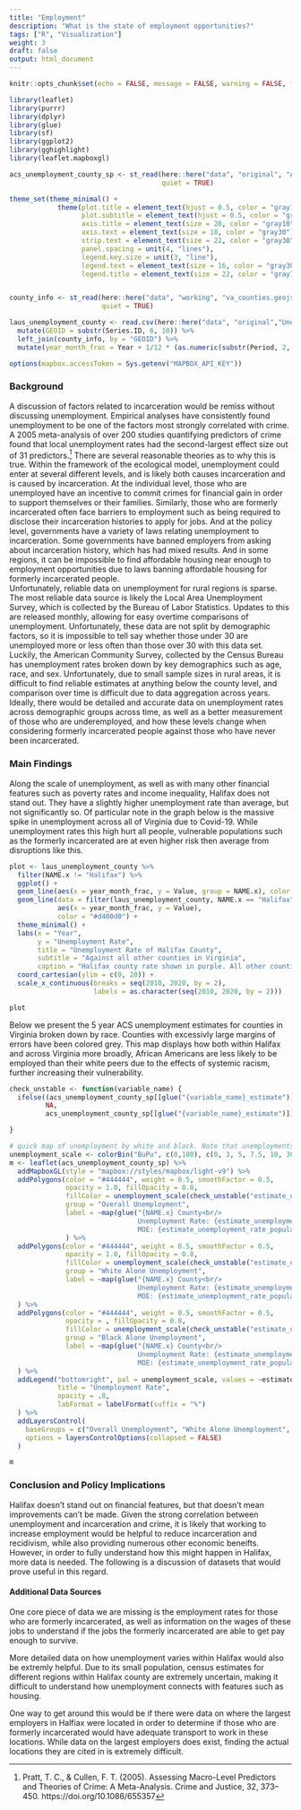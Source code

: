 ```yaml
---
title: "Employment"
description: "What is the state of employment opportunities?"
tags: ["R", "Visualization"]
weight: 3
draft: false
output: html_document
---
```


```r
knitr::opts_chunk$set(echo = FALSE, message = FALSE, warning = FALSE, fig.width = 15, fig.height = 10)
```

```r
library(leaflet)
library(purrr)
library(dplyr)
library(glue)
library(sf)
library(ggplot2)
library(gghighlight)
library(leaflet.mapboxgl)

acs_unemployment_county_sp <- st_read(here::here("data", "original", "ACS", "acs_unemployment_county.geojson"),
                                      quiet = TRUE)

theme_set(theme_minimal() +
            theme(plot.title = element_text(hjust = 0.5, color = "gray10", size = 24),
                  plot.subtitle = element_text(hjust = 0.5, color = "gray30", face = "italic", size = 20),
                  axis.title = element_text(size = 20, color = "gray10"),
                  axis.text = element_text(size = 18, color = "gray30"),
                  strip.text = element_text(size = 22, color = "gray30"),
                  panel.spacing = unit(4, "lines"),
                  legend.key.size = unit(3, "line"),
                  legend.text = element_text(size = 16, color = "gray30"),
                  legend.title = element_text(size = 22, color = "gray10")))


county_info <- st_read(here::here("data", "working", "va_counties.geojson"),
                       quiet = TRUE)

laus_unemployment_county <- read.csv(here::here("data", "original","Unemployment", "laus_unemployment_county.csv")) %>%
  mutate(GEOID = substr(Series.ID, 6, 10)) %>%
  left_join(county_info, by = "GEOID") %>%
  mutate(year_month_frac = Year + 1/12 * (as.numeric(substr(Period, 2, 3)) - 1))

options(mapbox.accessToken = Sys.getenv("MAPBOX_API_KEY"))
```



### Background

A discussion of factors related to incarceration would be remiss without discussing unemployment. Empirical analyses have consistently found unemployment to be one of the factors most strongly correlated with crime. A 2005 meta-analysis of over 200 studies quantifying predictors of crime found that local unemployment rates had the second-largest effect size out of 31 predictors.^[Pratt, T. C., & Cullen, F. T. (2005). Assessing Macro-Level Predictors and Theories of Crime: A Meta-Analysis. Crime and Justice, 32, 373–450. https://doi.org/10.1086/655357
] There are several reasonable theories as to why this is true. Within the framework of the ecological model, unemployment could enter at several different levels, and is likely both causes incarceration and is caused by incarceration. At the individual level, those who are unemployed have an incentive to commit crimes for financial gain in order to support themselves or their families. Similarly, those who are formerly incarcerated often face barriers to employment such as being required to disclose their incarceration histories to apply for jobs. And at the policy level, governments have a variety of laws relating unemployment to incarceration. Some governments have banned employers from asking about incarceration history, which has had mixed results. And in some regions, it can be impossible to find affordable housing near enough to employment opportunities due to laws banning affordable housing for formerly incarcerated people.  
	Unfortunately, reliable data on unemployment for rural regions is sparse. The most reliable data source is likely the Local Area Unemployment Survey, which is collected by the Bureau of Labor Statistics. Updates to this are released monthly, allowing for easy overtime comparisons of unemployment. Unfortunately, these data are not split by demographic factors, so it is impossible to tell say whether those under 30 are unemployed more or less often than those over 30 with this data set. Luckily, the American Community Survey, collected by the Census Bureau has unemployment rates broken down by key demographics such as age, race, and sex. Unfortunately, due to small sample sizes in rural areas, it is difficult to find reliable estimates at anything below the county level, and comparison over time is difficult due to data aggregation across years. Ideally, there would be detailed and accurate data on unemployment rates across demographic groups across time, as well as a better measurement of those who are underemployed, and how these levels change when considering formerly incarcerated people against those who have never been incarcerated. 

### Main Findings

Along the scale of unemployment, as well as with many other financial features such as poverty rates and income inequality, Halifax does not stand out. They have a slightly higher unemployment rate than average, but not significantly so. Of particular note in the graph below is the massive spike in unemployment across all of Virginia due to Covid-19. While unemployment rates this high hurt all people, vulnerable populations such as the formerly incarcerated are at even higher risk then average from disruptions like this. 

```r
plot <- laus_unemployment_county %>%
  filter(NAME.x != "Halifax") %>%
  ggplot() +
  geom_line(aes(x = year_month_frac, y = Value, group = NAME.x), color = "#AAAAAA", alpha = .3) +
  geom_line(data = filter(laus_unemployment_county, NAME.x == "Halifax"),
            aes(x = year_month_frac, y = Value),
            color = "#d400d0") +
  theme_minimal() +
  labs(x = "Year",
       y = "Unemployment Rate",
       title = "Unemployment Rate of Halifax County",
       subtitle = "Against all other counties in Virginia",
       caption = "Halifax county rate shown in purple. All other counties shown in grey\nData from the Local Area Unemployment Survey") +
  coord_cartesian(ylim = c(0, 20)) +
  scale_x_continuous(breaks = seq(2010, 2020, by = 2),
                     labels = as.character(seq(2010, 2020, by = 2)))

plot
```

Below we present the 5 year ACS unemployment estimates for counties in Virginia broken down by race. Counties with excessivly large margins of errors have been colored grey. This map displays how both within Halifax and across Virginia more broadly, African Americans are less likely to be employed than their white peers due to the effects of systemic racism, further increasing their vulnerability. 

```r

check_unstable <- function(variable_name) {
  ifelse((acs_unemployment_county_sp[[glue("{variable_name}_estimate")]]) < 2 * acs_unemployment_county_sp[[glue("{variable_name}_moe")]],
         NA,
         acs_unemployment_county_sp[[glue("{variable_name}_estimate")]])

}

# quick map of unemployment by white and black. Note that unemployments above 30% are assumed unstable
unemployment_scale <- colorBin("BuPu", c(0,100), c(0, 3, 5, 7.5, 10, 30))
m <- leaflet(acs_unemployment_county_sp) %>%
  addMapboxGL(style = "mapbox://styles/mapbox/light-v9") %>%  
  addPolygons(color = "#444444", weight = 0.5, smoothFactor = 0.5,
              opacity = 1.0, fillOpacity = 0.8,
              fillColor = unemployment_scale(check_unstable("estimate_unemployment_rate_population_16_years_and_over")),
              group = "Overall Unemployment",
              label = ~map(glue("{NAME.x} County<br/>
                                Unemployment Rate: {estimate_unemployment_rate_population_16_years_and_over_estimate}%<br/>
                                MOE: {estimate_unemployment_rate_population_16_years_and_over_moe}%"), htmltools::HTML)
              ) %>%
  addPolygons(color = "#444444", weight = 0.5, smoothFactor = 0.5,
              opacity = 1.0, fillOpacity = 0.8,
              fillColor = unemployment_scale(check_unstable("estimate_unemployment_rate_population_16_years_and_over_race_and_hispanic_or_latino_origin_white_alone")),
              group = "White Alone Unemployment",
              label = ~map(glue("{NAME.x} County<br/>
                                Unemployment Rate: {estimate_unemployment_rate_population_16_years_and_over_race_and_hispanic_or_latino_origin_white_alone_estimate}%<br/>
                                MOE: {estimate_unemployment_rate_population_16_years_and_over_race_and_hispanic_or_latino_origin_white_alone_moe}%"), htmltools::HTML)
  ) %>%
  addPolygons(color = "#444444", weight = 0.5, smoothFactor = 0.5,
              opacity = , fillOpacity = 0.8,
              fillColor = unemployment_scale(check_unstable("estimate_unemployment_rate_population_16_years_and_over_race_and_hispanic_or_latino_origin_black_or_african_american_alone")),
              group = "Black Alone Unemployment",
              label = ~map(glue("{NAME.x} County<br/>
                                Unemployment Rate: {estimate_unemployment_rate_population_16_years_and_over_race_and_hispanic_or_latino_origin_black_or_african_american_alone_estimate}%<br/>
                                MOE: {estimate_unemployment_rate_population_16_years_and_over_race_and_hispanic_or_latino_origin_black_or_african_american_alone_moe}%"), htmltools::HTML)
  ) %>%
  addLegend("bottomright", pal = unemployment_scale, values = ~estimate_unemployment_rate_population_16_years_and_over_estimate,
            title = "Unemployment Rate",
            opacity = .8,
            labFormat = labelFormat(suffix = "%")
  ) %>%
  addLayersControl(
    baseGroups = c("Overall Unemployment", "White Alone Unemployment", "Black Alone Unemployment"),
    options = layersControlOptions(collapsed = FALSE)
  )

m
```

### Conclusion and Policy Implications

Halifax doesn't stand out on financial features, but that doesn't mean improvements can't be made. Given the strong correlation between unemployment and incarceration and crime, it is likely that working to increase employment would be helpful to reduce incarceration and recidivism, while also providing numerous other economic beneifts. However, in order to fully understand how this might happen in Halifax, more data is needed. The following is a discussion of datasets that would prove useful in this regard.

#### Additional Data Sources

One core piece of data we are missing is the employment rates for those who are formerly incarcerated, as well as information on the wages of these jobs to understand if the jobs the formerly incarcerated are able to get pay enough to survive. 

More detailed data on how unemployment varies within Halifax would also be extremly helpful. Due to its small population, census estimates for different regions within Halifax county are extremely uncertain, making it difficult to understand how unemployment connects with features such as housing.

One way to get around this would be if there were data on where the largest employers in Halfiax were located in order to determine if those who are formerly incarcerated would have adequate transport to work in these locations. While data on the largest employers does exist, finding the actual locations they are cited in is extremely difficult. 
